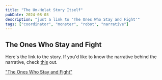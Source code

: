 ```yaml
---
title: "The Um-Helat Story Itself"
pubDate: 2024-08-03
description: "just a link to 'The Ones Who Stay and Fight'"
tags: ["coordinator", "monster", "robot", "narrative"]
---
```


## The Ones Who Stay and Fight

Here's the link to the story. If you'd like to know the narrative behind the narrative, check [this](https://en.wikipedia.org/wiki/The_Ones_Who_Walk_Away_from_Omelas) out.

["The Ones Who Stay and Fight"](https://www.lightspeedmagazine.com/fiction/the-ones-who-stay-and-fight/)